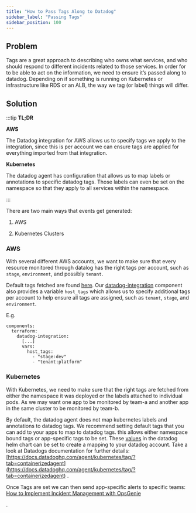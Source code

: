 ```yaml
---
title: "How to Pass Tags Along to Datadog"
sidebar_label: "Passing Tags"
sidebar_position: 100
---
```


## Problem
Tags are a great approach to describing who owns what services, and who should respond to different incidents related to those services. In order for to be able to act on the information, we need to ensure it’s passed along to datadog. Depending on if something is running on Kubernetes or infrastructure like RDS or an ALB, the way we tag (or label) things will differ.

## Solution

:::tip
**TL;DR**

**AWS**

The Datadog integration for AWS allows us to specify tags we apply to the integration, since this is per account we can ensure tags are applied for everything imported from that integration.

**Kubernetes**

The datadog agent has configuration that allows us to map labels or annotations to specific datadog tags. Those labels can even be set on the namespace so that they apply to all services within the namespace.

:::

There are two main ways that events get generated:

1. AWS

2. Kubernetes Clusters

### AWS
With several different AWS accounts, we want to make sure that every resource monitored through datalog has the right tags per account, such as `stage`, `environment`, and possibly `tenant`.

Default tags fetched are found [here](https://docs.datadoghq.com/integrations/amazon_web_services/?tab=roledelegation#tags). Our [datadog-integration](https://github.com/cloudposse/terraform-aws-components/tree/master/modules/datadog-integration) component also provides a variable `host_tags` which allows us to specify additional tags per account to help ensure all tags are assigned, such as `tenant`, `stage`, and `environment`.

E.g.

```
components:
  terraform:
    datadog-integration:
      [...]
      vars:
        host_tags:
          - "stage:dev"
          - "tenant:platform"
```

### Kubernetes
With Kubernetes, we need to make sure that the right tags are fetched from either the namespace it was deployed or the labels attached to individual pods. As we may want one app to be monitored by team-a and another app in the same cluster to be monitored by team-b.

By default, the datadog agent does not map kubernetes labels and annotations to datadog tags. We recommend setting default tags that you can add to your apps to map to datadog tags. this allows either namespace bound tags or app-specific tags to be set. These [values](https://github.com/DataDog/helm-charts/blob/main/charts/datadog/values.yaml#L147-L167) in the datadog helm chart can be set to create a mapping to your datadog account. Take a look at Datadogs documentation for further details: [https://docs.datadoghq.com/agent/kubernetes/tag/?tab=containerizedagent](https://docs.datadoghq.com/agent/kubernetes/tag/?tab=containerizedagent) .

Once Tags are set we can then send app-specific alerts to specific teams: [How to Implement Incident Management with OpsGenie](/reference-architecture/how-to-guides/integrations/opsgenie)

.



